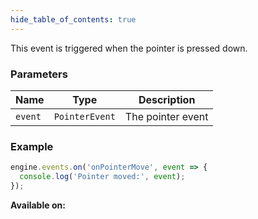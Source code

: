 ```yaml
---
hide_table_of_contents: true
---
```



This event is triggered when the pointer is pressed down.

### Parameters

| Name    | Type           | Description       |
| ------- | -------------- | ----------------- |
| `event` | `PointerEvent` | The pointer event |

### Example

```js
engine.events.on('onPointerMove', event => {
  console.log('Pointer moved:', event);
});
```

**Available on:** <ClientTag />
